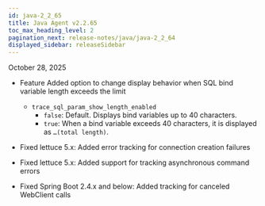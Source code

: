 ```yaml
---
id: java-2_2_65
title: Java Agent v2.2.65
toc_max_heading_level: 2
pagination_next: release-notes/java/java-2_2_64
displayed_sidebar: releaseSidebar
---
```


October 28, 2025

- <Status priority='1'>Feature</Status> Added option to change display behavior when SQL bind variable length exceeds the limit

    - `trace_sql_param_show_length_enabled`
        - `false`: Default. Displays bind variables up to 40 characters.
        - `true`: When a bind variable exceeds 40 characters, it is displayed as `…(total length)`.

- <Status priority='0'>Fixed</Status> lettuce 5.x: Added error tracking for connection creation failures

- <Status priority='0'>Fixed</Status> lettuce 5.x: Added support for tracking asynchronous command errors

- <Status priority='0'>Fixed</Status> Spring Boot 2.4.x and below: Added tracking for canceled WebClient calls


<DownloadJava ver="2.2.64" />